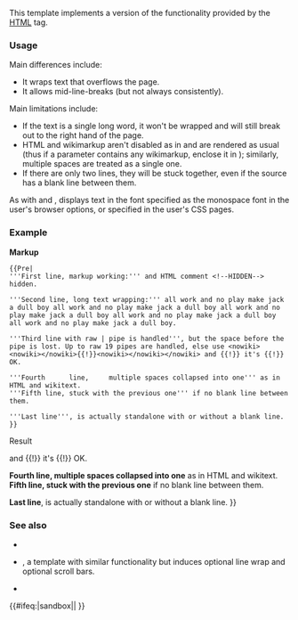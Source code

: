 {{缺乏中文说明}}
{{Documentation subpage}}
<!-- PLEASE ADD CATEGORIES AND INTERWIKIS AT THE BOTTOM OF THIS PAGE -->

This template implements a version of the functionality provided by the [[HTML]] {{tag|pre|o}} tag.

===Usage===
{{markup
|<nowiki>{{Pre|
This Pre-format

can look

like this.
}}</nowiki>
|{{Pre|
This Pre-format

can look

like this.
}}
}}
Main differences include:
* It wraps text that overflows the page.
* It allows mid-line-breaks (but not always consistently).

Main limitations include:
* If the text is a single long word, it won't be wrapped and will still break out to the right hand of the page.
* HTML and wikimarkup aren't disabled as in {{tag|pre}} and are rendered as usual (thus if a parameter contains any wikimarkup, enclose it in {{tag|nowiki}}); similarly, multiple spaces are treated as a single one.
* If there are only two lines, they will be stuck together, even if the source has a blank line between them.

As with {{tag|pre|o}} and {{tag|code|o}}, {{tl|pre}} displays text in the font specified as the monospace font in the user's browser options, or specified in the user's CSS pages.

===Example===
'''Markup'''

<pre>
{{Pre|
'''First line, markup working:''' and HTML comment <!--HIDDEN--> hidden.

'''Second line, long text wrapping:''' all work and no play make jack a dull boy all work and no play make jack a dull boy all work and no play make jack a dull boy all work and no play make jack a dull boy all work and no play make jack a dull boy.

'''Third line with raw | pipe is handled''', but the space before the pipe is lost. Up to raw 19 pipes are handled, else use <nowiki><nowiki></nowiki>{{!}}<nowiki></nowiki></nowiki> and {{!}} it's {{!}} OK.

'''Fourth      line,     multiple spaces collapsed into one''' as in HTML and wikitext.
'''Fifth line, stuck with the previous one''' if no blank line between them.

'''Last line''', is actually standalone with or without a blank line.
}}
</pre>

; Result

{{Pre|
'''First line, markup working:''' and HTML comment <!--HIDDEN--> hidden.

'''Second line, long text wrapping:''' all work and no play make jack a dull boy all work and no play make jack a dull boy all work and no play make jack a dull boy all work and no play make jack a dull boy all work and no play make jack a dull boy.

'''Third line with raw | pipe is handled''', but the space before the pipe is lost. Up to raw 19 pipes are handled, else use <nowiki>{{!}}</nowiki> and {{!}} it's {{!}} OK.

'''Fourth      line,     multiple spaces collapsed into one''' as in HTML and wikitext.
'''Fifth line, stuck with the previous one''' if no blank line between them.

'''Last line''', is actually standalone with or without a blank line.
}}

===See also===
* {{xtag|syntaxhighlight}}
* {{tl|pre2}}, a template with similar functionality but induces optional line wrap and optional scroll bars.
* [[HTML元素#其他區塊元素|{{tag|pre|o}}]]

<includeonly>{{#ifeq:{{SUBPAGENAME}}|sandbox||
<!-- CATEGORIES HERE, THANKS -->
[[Category:編程輸入支援模板|{{PAGENAME}}]]
[[Category:Wikipedia XHTML tag replacing templates|{{PAGENAME}}]]
}}</includeonly>